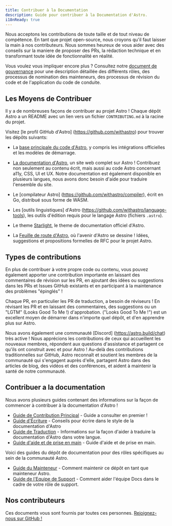 ```yaml
---
title: Contribuer à la Documentation
description: Guide pour contribuer à la Documentation d'Astro.
i18nReady: true
---
```



Nous acceptons les contributions de toute taille et de tout niveau de compétence. En tant que projet open-source, nous croyons qu'il faut laisser la main à nos contributeurs. Nous sommes heureux de vous aider avec des conseils sur la maniere de proposer des PRs, la rédaction technique et en transformant toute idée de fonctionnalité en réalité. 

Vous voulez vous impliquer encore plus ? Consultez notre [document de gouvernance](https://github.com/withastro/.github/blob/main/GOVERNANCE.md) pour une description détaillée des différents rôles, des processus de nomination des mainteneurs, des processus de révision du code et de l'application du code de conduite.

## Les Moyens de Contribuer

Il y a de nombreuses façons de contribuer au projet Astro ! Chaque dépôt Astro a un README avec un lien vers un fichier `CONTRIBUTING.md` à la racine du projet.

Visitez [le profil GitHub d'Astro] (https://github.com/withastro) pour trouver les dépôts suivants:

- La [base principale du code d'Astro](https://github.com/withastro/astro), y compris les intégrations officielles et les modèles de démarrage.

- [La documentation d'Astro](https://github.com/withastro/docs), un site web complet sur Astro ! Contribuez non seulement au contenu écrit, mais aussi au code Astro concernant a11y, CSS, UI et UX. Notre documentation est également disponible en plusieurs langues, nous avons donc besoin d'aide pour traduire l'ensemble du site.

- Le [compilateur Astro] (https://github.com/withastro/compiler), écrit en Go, distribué sous forme de WASM.

- Les [outils linguistiques] d'Astro (https://github.com/withastro/language-tools), les outils d'édition requis pour le langage Astro (fichiers `.astro`).

- Le theme [Starlight](https://github.com/withastro/starlight), le theme de documentation officiel d'Astro.

- La [Feuille de route d'Astro](https://github.com/withastro/roadmap), où l'avenir d'Astro se dessine ! Idées, suggestions et propositions formelles de RFC pour le projet Astro.


## Types de contributions

En plus de contribuer à votre propre code ou contenu, vous pouvez également apporter une contribution importante en laissant des commentaires de révision sur les PR, en ajoutant des idées ou suggestions dans les PRs et Issues GitHub existants et en participant à la maintenance des problèmes "épinglés" ! 

Chaque PR, en particulier les PR de traduction, a besoin de réviseurs ! En révisant les PR et en laissant des commentaires, des suggestions ou un "LGTM" (Looks Good To Me !) d'approbation. ("Looks Good To Me !") est un excellent moyen de démarrer dans n'importe quel dépôt, et d'en apprendre plus sur Astro.

Nous avons également une communauté [Discord] (https://astro.build/chat) très active ! Nous apprécions les contributions de ceux qui accueillent les nouveaux membres, répondent aux questions d'assistance et partagent ce qu'ils ont construit avec et pour Astro ! Au-delà des contributions traditionnelles sur GitHub, Astro reconnaît et soutient les membres de la communauté qui s'engagent auprès d'elle, partagent Astro dans des articles de blog, des vidéos et des conférences, et aident à maintenir la santé de notre communauté.


## Contribuer a la documentation

Nous avons plusieurs guides contenant des informations sur la façon de commencer à contribuer à la documentation d'Astro !

- [Guide de Contribution Principal](https://github.com/withastro/docs/blob/main/CONTRIBUTING.md) - Guide a consulter en premier !
- [Guide d'Écriture](https://github.com/withastro/docs/blob/main/contributor-guides/writing-and-style-guide.md) - Conseils pour écrire dans le style de la documentation d'Astro
- [Guide de Traduction](https://github.com/withastro/docs/blob/main/contributor-guides/translating-astro-docs.md) - Informations sur la façon d'aider à traduire la documentation d'Astro dans votre langue.
- [Guide d'aide et de prise en main](https://github.com/withastro/docs/blob/main/contributor-guides/submitting-a-recipe.md) - Guide d'aide et de prise en main.

Voici des guides du dépôt de documentation pour des rôles spécifiques au sein de la communauté Astro.
- [Guide du Mainteneur](https://github.com/withastro/docs/blob/main/contributor-guides/astro-maintainers-guide-to-docs.md) - Comment maintenir ce dépôt en tant que mainteneur Astro.
- [Guide de l'Equipe de Support](https://github.com/withastro/docs/blob/main/contributor-guides/support-squad-guide-to-docs.md) - Comment aider l'équipe Docs dans le cadre de votre rôle de support.


## Nos contributeurs

Ces documents vous sont fournis par toutes ces personnes. [Rejoignez-nous sur GitHub !](https://github.com/withastro/docs)

<ContributorList githubRepo="withastro/docs" />